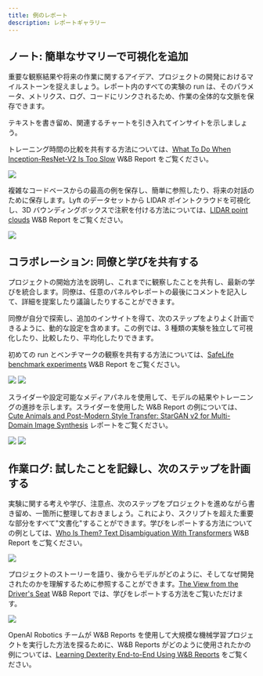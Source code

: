 ```yaml
---
title: 例のレポート
description: レポートギャラリー
---
```


## ノート: 簡単なサマリーで可視化を追加

重要な観察結果や将来の作業に関するアイデア、プロジェクトの開発におけるマイルストーンを捉えましょう。レポート内のすべての実験の run は、そのパラメータ、メトリクス、ログ、コードにリンクされるため、作業の全体的な文脈を保存できます。

テキストを書き留め、関連するチャートを引き入れてインサイトを示しましょう。

トレーニング時間の比較を共有する方法については、[What To Do When Inception-ResNet-V2 Is Too Slow](https://wandb.ai/stacey/estuary/reports/When-Inception-ResNet-V2-is-too-slow--Vmlldzo3MDcxMA) W&B Report をご覧ください。

<Frame>
    <img src="/images/reports/notes_add_quick_summary.png" max-width="90%"  />
</Frame>

複雑なコードベースからの最高の例を保存し、簡単に参照したり、将来の対話のために保存します。Lyft のデータセットから LIDAR ポイントクラウドを可視化し、3D バウンディングボックスで注釈を付ける方法については、[LIDAR point clouds](https://wandb.ai/stacey/lyft/reports/LIDAR-Point-Clouds-of-Driving-Scenes--Vmlldzo2MzA5Mg) W&B Report をご覧ください。

<Frame>
    <img src="/images/reports/notes_add_quick_summary_save_best_examples.png" max-width="90%"  />
</Frame>

## コラボレーション: 同僚と学びを共有する

プロジェクトの開始方法を説明し、これまでに観察したことを共有し、最新の学びを統合します。同僚は、任意のパネルやレポートの最後にコメントを記入して、詳細を提案したり議論したりすることができます。

同僚が自分で探索し、追加のインサイトを得て、次のステップをよりよく計画できるように、動的な設定を含めます。この例では、3 種類の実験を独立して可視化したり、比較したり、平均化したりできます。

初めての run とベンチマークの観察を共有する方法については、[SafeLife benchmark experiments](https://wandb.ai/stacey/saferlife/reports/SafeLife-Benchmark-Experiments--Vmlldzo0NjE4MzM) W&B Report をご覧ください。

<Frame>
    <img src="/images/reports/intro_collaborate1.png"  />
</Frame>

<Frame>
    <img src="/images/reports/intro_collaborate2.png"  />
</Frame>

スライダーや設定可能なメディアパネルを使用して、モデルの結果やトレーニングの進捗を示します。スライダーを使用した W&B Report の例については、[Cute Animals and Post-Modern Style Transfer: StarGAN v2 for Multi-Domain Image Synthesis](https://wandb.ai/stacey/stargan/reports/Cute-Animals-and-Post-Modern-Style-Transfer-StarGAN-v2-for-Multi-Domain-Image-Synthesis---VmlldzoxNzcwODQ) レポートをご覧ください。

<Frame>
    <img src="/images/reports/intro_collaborate3.png"  />
</Frame>

<Frame>
    <img src="/images/reports/intro_collaborate4.png"  />
</Frame>

## 作業ログ: 試したことを記録し、次のステップを計画する

実験に関する考えや学び、注意点、次のステップをプロジェクトを進めながら書き留め、一箇所に整理しておきましょう。これにより、スクリプトを超えた重要な部分をすべて"文書化"することができます。学びをレポートする方法についての例としては、[Who Is Them? Text Disambiguation With Transformers](https://wandb.ai/stacey/winograd/reports/Who-is-Them-Text-Disambiguation-with-Transformers--VmlldzoxMDU1NTc) W&B Report をご覧ください。

<Frame>
    <img src="/images/reports/intro_work_log_1.png"  />
</Frame>

プロジェクトのストーリーを語り、後からモデルがどのように、そしてなぜ開発されたのかを理解するために参照することができます。[The View from the Driver's Seat](https://wandb.ai/stacey/deep-drive/reports/The-View-from-the-Driver-s-Seat--Vmlldzo1MTg5NQ) W&B Report では、学びをレポートする方法をご覧いただけます。

<Frame>
    <img src="/images/reports/intro_work_log_2.png"  />
</Frame>

OpenAI Robotics チームが W&B Reports を使用して大規模な機械学習プロジェクトを実行した方法を探るために、W&B Reports がどのように使用されたかの例については、[Learning Dexterity End-to-End Using W&B Reports](https://bit.ly/wandb-learning-dexterity) をご覧ください。